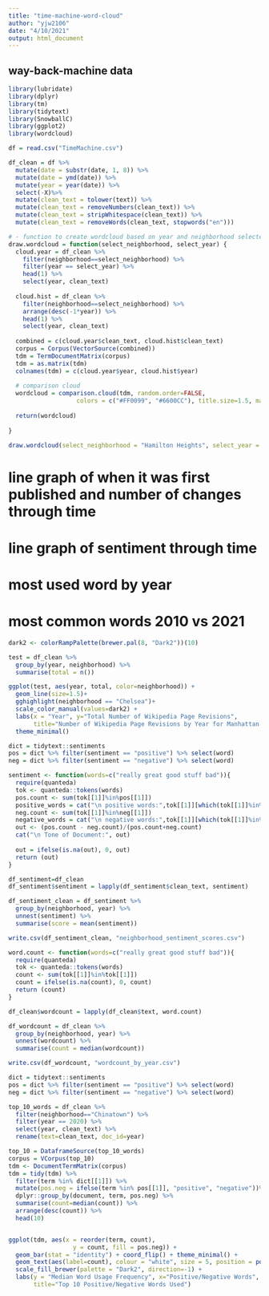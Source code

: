 ```yaml
---
title: "time-machine-word-cloud"
author: "yjw2106"
date: "4/10/2021"
output: html_document
---
```


## way-back-machine data

```r
library(lubridate)
library(dplyr)
library(tm)
library(tidytext)
library(SnowballC)
library(ggplot2)
library(wordcloud)

df = read.csv("TimeMachine.csv")

df_clean = df %>%
  mutate(date = substr(date, 1, 8)) %>%
  mutate(date = ymd(date)) %>%
  mutate(year = year(date)) %>%
  select(-X)%>%
  mutate(clean_text = tolower(text)) %>%
  mutate(clean_text = removeNumbers(clean_text)) %>%
  mutate(clean_text = stripWhitespace(clean_text)) %>%
  mutate(clean_text = removeWords(clean_text, stopwords("en")))

# - function to create wordcloud based on year and neighborhood selected
draw.wordcloud = function(select_neighborhood, select_year) {
  cloud.year = df_clean %>%
    filter(neighborhood==select_neighborhood) %>%
    filter(year == select_year) %>%
    head(1) %>%
    select(year, clean_text)
  
  cloud.hist = df_clean %>%
    filter(neighborhood==select_neighborhood) %>%
    arrange(desc(-1*year)) %>%
    head(1) %>%
    select(year, clean_text)
  
  combined = c(cloud.year$clean_text, cloud.hist$clean_text)
  corpus = Corpus(VectorSource(combined))
  tdm = TermDocumentMatrix(corpus)
  tdm = as.matrix(tdm)
  colnames(tdm) = c(cloud.year$year, cloud.hist$year)
  
  # comparison cloud
  wordcloud = comparison.cloud(tdm, random.order=FALSE, 
                   colors = c("#FF0099", "#6600CC"), title.size=1.5, max.words=500)
  
  return(wordcloud)
  
}

draw.wordcloud(select_neighborhood = "Hamilton Heights", select_year = 2020)

```

# line graph of when it was first published and number of changes through time
# line graph of sentiment through time
# most used word by year
# most common words 2010 vs 2021
```r

dark2 <- colorRampPalette(brewer.pal(8, "Dark2"))(10)

test = df_clean %>%
  group_by(year, neighborhood) %>%
  summarise(total = n())

ggplot(test, aes(year, total, color=neighborhood)) +
  geom_line(size=1.5)+
  gghighlight(neighborhood == "Chelsea")+
  scale_color_manual(values=dark2) + 
  labs(x = "Year", y="Total Number of Wikipedia Page Revisions",
       title="Number of Wikipedia Page Revisions by Year for Manhattan Neighborhoods") +
  theme_minimal()

```
```r

dict = tidytext::sentiments
pos = dict %>% filter(sentiment == "positive") %>% select(word)
neg = dict %>% filter(sentiment == "negative") %>% select(word)

sentiment <- function(words=c("really great good stuff bad")){
  require(quanteda)
  tok <- quanteda::tokens(words)
  pos.count <- sum(tok[[1]]%in%pos[[1]])
  positive_words = cat("\n positive words:",tok[[1]][which(tok[[1]]%in%pos[[1]])],"\n")
  neg.count <- sum(tok[[1]]%in%neg[[1]])
  negative_words = cat("\n negative words:",tok[[1]][which(tok[[1]]%in%neg[[1]])],"\n")
  out <- (pos.count - neg.count)/(pos.count+neg.count)
  cat("\n Tone of Document:", out)
  
  out = ifelse(is.na(out), 0, out)
  return (out)
}

df_sentiment=df_clean
df_sentiment$sentiment = lapply(df_sentiment$clean_text, sentiment)

df_sentiment_clean = df_sentiment %>%
  group_by(neighborhood, year) %>%
  unnest(sentiment) %>%
  summarise(score = mean(sentiment))

write.csv(df_sentiment_clean, "neighborhood_sentiment_scores.csv")


```



```r

word.count <- function(words=c("really great good stuff bad")){
  require(quanteda)
  tok <- quanteda::tokens(words)
  count <- sum(tok[[1]]%in%tok[[1]])
  count = ifelse(is.na(count), 0, count)
  return (count)
}

df_clean$wordcount = lapply(df_clean$text, word.count)

df_wordcount = df_clean %>%
  group_by(neighborhood, year) %>%
  unnest(wordcount) %>%
  summarise(count = median(wordcount))

write.csv(df_wordcount, "wordcount_by_year.csv")

```


```r

dict = tidytext::sentiments
pos = dict %>% filter(sentiment == "positive") %>% select(word)
neg = dict %>% filter(sentiment == "negative") %>% select(word)

top_10_words = df_clean %>%
  filter(neighborhood=="Chinatown") %>%
  filter(year == 2020) %>%
  select(year, clean_text) %>%
  rename(text=clean_text, doc_id=year)

top_10 = DataframeSource(top_10_words)
corpus = VCorpus(top_10)
tdm <- DocumentTermMatrix(corpus)
tdm = tidy(tdm) %>%
  filter(term %in% dict[[1]]) %>%
  mutate(pos.neg = ifelse(term %in% pos[[1]], "positive", "negative"))%>%
  dplyr::group_by(document, term, pos.neg) %>%
  summarise(count=median(count)) %>%
  arrange(desc(count)) %>%
  head(10)


ggplot(tdm, aes(x = reorder(term, count),
                  y = count, fill = pos.neg)) +
  geom_bar(stat = "identity") + coord_flip() + theme_minimal() +
  geom_text(aes(label=count), colour = "white", size = 5, position = position_stack(vjust= 0.75)) +
  scale_fill_brewer(palette = "Dark2", direction=-1) + 
  labs(y = "Median Word Usage Frequency", x="Positive/Negative Words",
       title="Top 10 Positive/Negative Words Used")
  

```

#